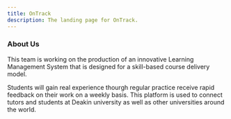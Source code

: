 ```yaml
---
title: OnTrack
description: The landing page for OnTrack.
---
```



<Card
    title="Welcome to OnTrack"
    icon="bars"
/>

<CardGrid>
    <LinkCard 
        title="GitHub"
        href="https://github.com/doubtfire-lms"
    />
    <LinkCard 
        title="Documentation" 
        href="https://github.com/thoth-tech/documentation/tree/main/docs/OnTrack"
    />
</CardGrid>

### About Us

This team is working on the production of an innovative Learning Management System that is designed for a skill-based course delivery model.

Students will gain real experience thourgh regular practice receive rapid feedback on their work on a weekly basis. This platform is used to connect tutors and students at Deakin university as well as other universities around the world.
